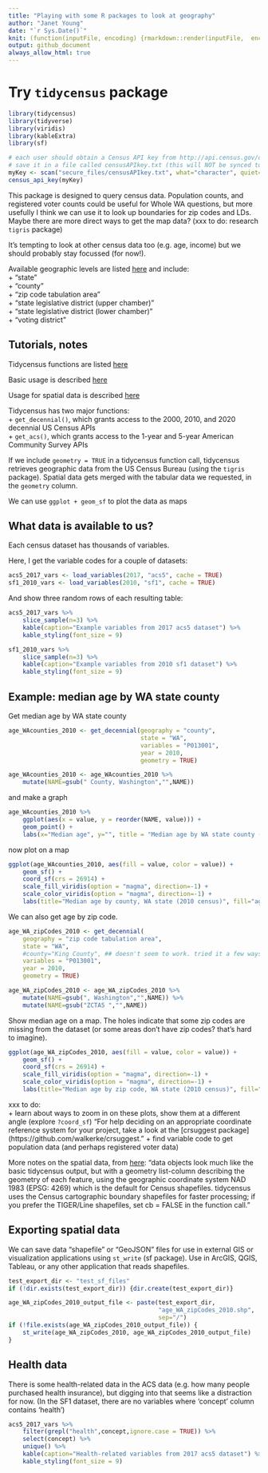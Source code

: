 ```yaml
---
title: "Playing with some R packages to look at geography"
author: "Janet Young"
date: "`r Sys.Date()`"
knit: (function(inputFile, encoding) {rmarkdown::render(inputFile,  encoding=encoding, output_dir="../reports") })
output: github_document
always_allow_html: true
---
```


# Try `tidycensus` package

```r
library(tidycensus)
library(tidyverse)
library(viridis)
library(kableExtra)
library(sf)

# each user should obtain a Census API key from http://api.census.gov/data/key_signup.html
# save it in a file called censusAPIkey.txt (this will NOT be synced to github)
myKey <- scan("secure_files/censusAPIkey.txt", what="character", quiet=TRUE)
census_api_key(myKey)
```

This package is designed to query census data. Population counts, and registered voter counts could be useful for Whole WA questions, but more usefully I think we can use it to look up boundaries for zip codes and LDs. Maybe there are more direct ways to get the map data? (xxx to do:  research `tigris` package)

It's tempting to look at other census data too (e.g. age, income) but we should probably stay focussed (for now!).  

Available geographic levels are listed [here](https://walker-data.com/tidycensus/articles/basic-usage.html) and include:  
    + "state"  
    + "county"  
    + "zip code tabulation area"  
    + "state legislative district (upper chamber)"  
    + "state legislative district (lower chamber)"  
    + "voting district"  

## Tutorials, notes

Tidycensus functions are listed [here](https://walker-data.com/tidycensus/reference/index.html)

Basic usage is described [here](https://walker-data.com/tidycensus/articles/basic-usage.html)

Usage for spatial data is described [here](https://walker-data.com/tidycensus/articles/spatial-data.html)

Tidycensus has two major functions:  
    + `get_decennial()`, which grants access to the 2000, 2010, and 2020 decennial US Census APIs  
    + `get_acs()`, which grants access to the 1-year and 5-year American Community Survey APIs  
    
If we include `geometry = TRUE` in a tidycensus function call, tidycensus retrieves geographic data from the US Census Bureau  (using the `tigris` package). Spatial data gets merged with the tabular data we requested, in the `geometry` column.

We can use `ggplot + geom_sf` to plot the data as maps


## What data is available to us?

Each census dataset has thousands of variables. 

Here, I get the variable codes for a couple of datasets:
```r
acs5_2017_vars <- load_variables(2017, "acs5", cache = TRUE)
sf1_2010_vars <- load_variables(2010, "sf1", cache = TRUE)
```

And show three random rows of each resulting table:
```r
acs5_2017_vars %>% 
    slice_sample(n=3) %>% 
    kable(caption="Example variables from 2017 acs5 dataset") %>% 
    kable_styling(font_size = 9)
```


```r
sf1_2010_vars %>% 
    slice_sample(n=3) %>% 
    kable(caption="Example variables from 2010 sf1 dataset") %>% 
    kable_styling(font_size = 9)
```


## Example: median age by WA state county

Get median age by WA state county
```r
age_WAcounties_2010 <- get_decennial(geography = "county", 
                                     state = "WA", 
                                     variables = "P013001", 
                                     year = 2010,
                                     geometry = TRUE)

age_WAcounties_2010 <- age_WAcounties_2010 %>% 
    mutate(NAME=gsub(" County, Washington","",NAME))
```

and make a graph

```r
age_WAcounties_2010 %>%
    ggplot(aes(x = value, y = reorder(NAME, value))) + 
    geom_point() +
    labs(x="Median age", y="", title = "Median age by WA state county (2010 census)")
```

now plot on a map

```r
ggplot(age_WAcounties_2010, aes(fill = value, color = value)) +
    geom_sf() +
    coord_sf(crs = 26914) +
    scale_fill_viridis(option = "magma", direction=-1) +
    scale_color_viridis(option = "magma", direction=-1) +
    labs(title="Median age by county, WA state (2010 census)", fill="age", color="age")
```

We can also get age by zip code. 

```r
age_WA_zipCodes_2010 <- get_decennial(
    geography = "zip code tabulation area", 
    state = "WA", 
    #county="King County", ## doesn't seem to work. tried it a few ways
    variables = "P013001", 
    year = 2010,
    geometry = TRUE)

age_WA_zipCodes_2010 <- age_WA_zipCodes_2010 %>%
    mutate(NAME=gsub(", Washington","",NAME)) %>%
    mutate(NAME=gsub("ZCTA5 ","",NAME))
```

Show median age on a map.   The holes indicate that some zip codes are missing from the dataset (or some areas don't have zip codes?  that's hard to imagine).

```r
ggplot(age_WA_zipCodes_2010, aes(fill = value, color = value)) +
    geom_sf() +
    coord_sf(crs = 26914) +
    scale_fill_viridis(option = "magma", direction=-1) +
    scale_color_viridis(option = "magma", direction=-1) +
    labs(title="Median age by zip code, WA state (2010 census)", fill="age", color="age")
```

xxx to do:  
    + learn about ways to zoom in on these plots, show them at a different angle (explore `?coord_sf`)  "For help deciding on an appropriate coordinate reference system for your project, take a look at the [crsuggest package](https://github.com/walkerke/crsuggest."
    + find variable code to get population data (and perhaps registered voter data)

More notes on the spatial data, from [here](https://walker-data.com/tidycensus/articles/spatial-data.html):
"data objects look much like the basic tidycensus output, but with a geometry list-column describing the geometry of each feature, using the geographic coordinate system NAD 1983 (EPSG: 4269) which is the default for Census shapefiles. tidycensus uses the Census cartographic boundary shapefiles for faster processing; if you prefer the TIGER/Line shapefiles, set cb = FALSE in the function call."

## Exporting spatial data

We can save data "shapefile" or "GeoJSON" files for use in external GIS or visualization applications using `st_write` (sf package). Use in ArcGIS, QGIS, Tableau, or any other application that reads shapefiles.
```r

test_export_dir <- "test_sf_files"
if (!dir.exists(test_export_dir)) {dir.create(test_export_dir)}

age_WA_zipCodes_2010_output_file <- paste(test_export_dir, 
                                          "age_WA_zipCodes_2010.shp",
                                          sep="/")
if (!file.exists(age_WA_zipCodes_2010_output_file)) {
    st_write(age_WA_zipCodes_2010, age_WA_zipCodes_2010_output_file)
}
```



## Health data

There is some health-related data in the ACS data (e.g. how many people purchased health insurance), but digging into that seems like a distraction for now.  (In the SF1 dataset, there are no variables where 'concept' column contains 'health') 

```r
acs5_2017_vars %>% 
    filter(grepl("health",concept,ignore.case = TRUE)) %>% 
    select(concept) %>% 
    unique() %>% 
    kable(caption="Health-related variables from 2017 acs5 dataset") %>% 
    kable_styling(font_size = 9)
```

